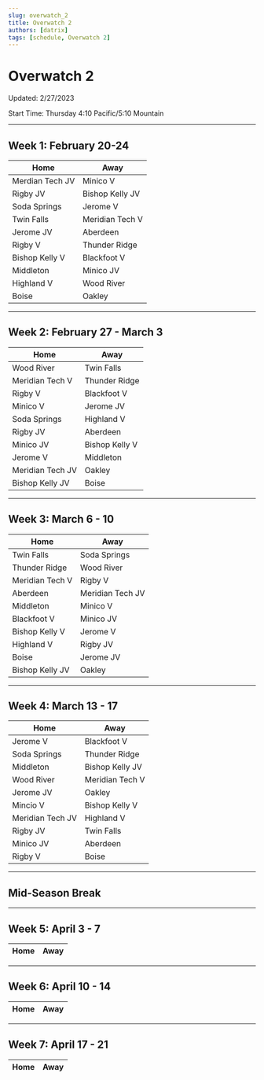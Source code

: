 ```yaml
---
slug: overwatch_2
title: Overwatch 2
authors: [datrix]
tags: [schedule, Overwatch 2]
---
```


# Overwatch 2
Updated: 2/27/2023

Start Time: Thursday 4:10 Pacific/5:10 Mountain

---
## Week 1: February 20-24

| Home | Away |
|---|---|
|Merdian Tech JV	|	Minico V|
|Rigby JV	|	Bishop Kelly JV|
|Soda Springs	|	Jerome V|
|Twin Falls	|	Meridian Tech V|
|Jerome JV	|	Aberdeen|
|Rigby V	|	Thunder Ridge|
|Bishop Kelly V	|	Blackfoot V|
|Middleton 	|	Minico JV|
|Highland V	|	Wood River|
|Boise	|	Oakley|

---
## Week 2: February 27 - March 3

| Home | Away |
|---|---|
|Wood River	|	Twin Falls|
|Meridian Tech V	|	Thunder Ridge|
|Rigby V	|	Blackfoot V|
|Minico V	|	Jerome JV|
|Soda Springs	|	Highland V|
|Rigby JV	|	Aberdeen|
|Minico JV	|	Bishop Kelly V|
|Jerome V	|	Middleton|
|Meridian Tech JV	|	Oakley|
|Bishop Kelly JV	|	Boise|

---
## Week 3: March 6 - 10

| Home | Away |
|---|---|
|Twin Falls	|	Soda Springs|
|Thunder Ridge	|	Wood River|
|Meridian Tech V	|	Rigby V|
|Aberdeen	|	Meridian Tech JV|
|Middleton 	|	Minico V|
|Blackfoot V	|	Minico JV|
|Bishop Kelly V	|	Jerome V|
|Highland V	|	Rigby JV|
|Boise	|	Jerome JV|
|Bishop Kelly JV	|	Oakley|

---
## Week 4: March 13 - 17

| Home | Away |
|---|---|
|Jerome V	|	Blackfoot V|
|Soda Springs	|	Thunder Ridge|
|Middleton 	|	Bishop Kelly JV|
|Wood River	|	Meridian Tech V|
|Jerome JV	|	Oakley|
|Mincio V	|	Bishop Kelly V|
|Meridian Tech JV	|	Highland V|
|Rigby JV	|	Twin Falls|
|Minico JV	|	Aberdeen|
|Rigby V	|	Boise|

---
## Mid-Season Break
---
## Week 5: April 3 - 7

| Home | Away |
|---|---|

---
## Week 6: April 10 - 14

| Home | Away |
|---|---|

---
## Week 7: April 17 - 21

| Home | Away |
|---|---|